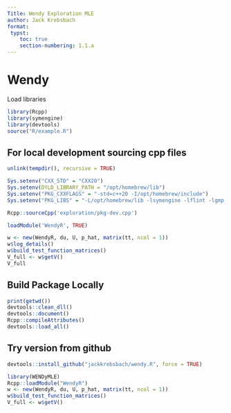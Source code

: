 ```yaml
---
Title: Wendy Exploration MLE
author: Jack Krebsbach
format:
 typst:
    toc: true
    section-numbering: 1.1.a
---
```


# Wendy

Load libraries

```r
library(Rcpp)
library(symengine)
library(devtools)
source("R/example.R")
```

## For local development sourcing cpp files

```r
unlink(tempdir(), recursive = TRUE)

Sys.setenv("CXX_STD" = "CXX20")
Sys.setenv(DYLD_LIBRARY_PATH = "/opt/homebrew/lib")
Sys.setenv("PKG_CXXFLAGS" = "-std=c++20 -I/opt/homebrew/include")
Sys.setenv("PKG_LIBS" = "-L/opt/homebrew/lib -lsymengine -lflint -lgmp -lmpfr -lfmt")

Rcpp::sourceCpp('exploration/pkg-dev.cpp')

loadModule('WendyR', TRUE)

w <- new(WendyR, du, U, p_hat, matrix(tt, ncol = 1))
w$log_details()
w$build_test_function_matrices()
V_full <- w$getV()
V_full
```


## Build Package Locally

```r
print(getwd())
devtools::clean_dll()
devtools::document()
Rcpp::compileAttributes()
devtools::load_all()
```

## Try version from github

```r
devtools::install_github("jackkrebsbach/wendy.R", force = TRUE)
```

```r
library(WENDyMLE)
Rcpp::loadModule("WendyR")
w <- new(WendyR, du, U, p_hat, matrix(tt, ncol = 1))
w$build_test_function_matrices()
V_full <- w$getV()
```

